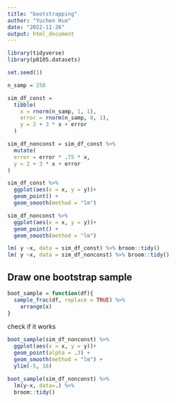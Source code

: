 ```yaml
---
title: "bootstrapping"
author: "Yuchen Hua"
date: "2022-11-26"
output: html_document
---
```


```r
library(tidyverse)
library(p8105.datasets)

set.seed(1)
```

```r
n_samp = 250

sim_df_const = 
  tibble(
    x = rnorm(n_samp, 1, 1),
    error = rnorm(n_samp, 0, 1),
    y = 2 + 3 * x + error
  )

sim_df_nonconst = sim_df_const %>% 
  mutate(
  error = error * .75 * x,
  y = 2 + 3 * x + error
)
```

```r
sim_df_const %>%
  ggplot(aes(x = x, y = y))+
  geom_point() +
  geom_smooth(method = "lm")

sim_df_nonconst %>%
  ggplot(aes(x = x, y = y))+
  geom_point() +
  geom_smooth(method = "lm")
```

```r
lm( y ~x, data = sim_df_const) %>% broom::tidy()
lm( y ~x, data = sim_df_nonconst) %>% broom::tidy()
```

## Draw one bootstrap sample

```r
boot_sample = function(df){
  sample_frac(df, replace = TRUE) %>%
    arrange(x)
}
```
check if it works
```r
boot_sample(sim_df_nonconst) %>%
  ggplot(aes(x = x, y = y))+
  geom_point(alpha = .3) +
  geom_smooth(method = "lm") +
  ylim(-5, 16)
```

```r
boot_sample(sim_df_nonconst) %>%
  lm(y~x, data=.) %>%
  broom::tidy()
```





